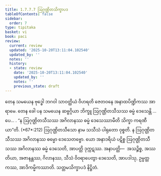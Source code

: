 ```yaml
---
title: 1.7.7.7 ဩဂုဏ္ဌိတသိက္ခာပဒ
tableOfContents: false
sidebar:
  order: 7
type: tipitaka
basket: vi
book: paci
review:
  current: review
  updated: '2025-10-20T13:11:04.102540'
  updated_by: ''
  notes: ''
  history:
  - state: review
    date: '2025-10-20T13:11:04.102540'
    updated_by: ''
    notes: ''
    previous_state: draft
---
```



<DynamicBreadcrumb />


<ReviewStatus review={frontmatter.review} showDetails={true} />

<HypothesisAnnotation frontmatter={frontmatter} />

<Division number="644" book="paci" e="ch" v="2" p="266">

<Paragraph number="2034" book="paci">
တေန သမယေန ဗုဒ္ဓေါ ဘဂဝါ သာဝတ္ထိယံ ဝိဟရတိ ဇေတဝနေ အနာထပိဏ္ဍိကဿ အာရာမေ. တေန ခေါ ပန သမယေန ဆဗ္ဗဂ္ဂိယာ ဘိက္ခူ ဩဂုဏ္ဌိတသီသဿ ဓမ္မံ ဒေသေန္တိ …ပေ… .
</Paragraph>

<Paragraph number="2035" book="paci">
<Emphasis>“န ဩဂုဏ္ဌိတသီသဿ အဂိလာနဿ ဓမ္မံ ဒေသေဿာမီတိ သိက္ခာ ကရဏီယာ”</Emphasis>တိ. (*67*:<Emphasis>212</Emphasis>)
</Paragraph>

<Paragraph number="2036" book="paci">
<Emphasis>ဩဂုဏ္ဌိတသီသော</Emphasis> နာမ သသီသံ ပါရုတော ဝုစ္စတိ.
</Paragraph>

<Paragraph number="2037" book="paci">
န ဩဂုဏ္ဌိတသီသဿ အဂိလာနဿ ဓမ္မော ဒေသေတဗ္ဗော. ယော အနာဒရိယံ ပဋိစ္စ ဩဂုဏ္ဌိတသီသဿ အဂိလာနဿ ဓမ္မံ ဒေသေတိ, အာပတ္တိ ဒုက္ကဋဿ.
</Paragraph>

<Paragraph number="2038" book="paci">
အနာပတ္တိ—  အသဉ္စိစ္စ, အဿတိယာ, အဇာနန္တဿ, ဂိလာနဿ, သီသံ ဝိဝရာပေတွာ ဒေသေတိ, အာပဒါသု, ဥမ္မတ္တကဿ, အာဒိကမ္မိကဿာတိ.

</Paragraph>
</Division>

<Paragraph number="2039" type="center" book="paci">
သတ္တမသိက္ခာပဒံ နိဋ္ဌိတံ.
</Paragraph>
